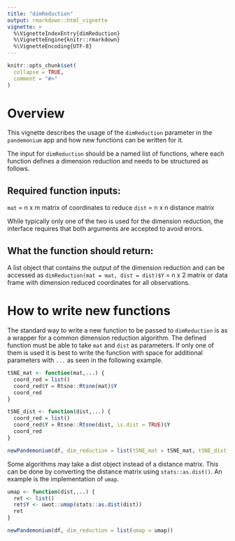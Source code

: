 ```yaml
---
title: "dimReduction"
output: rmarkdown::html_vignette
vignette: >
  %\VignetteIndexEntry{dimReduction}
  %\VignetteEngine{knitr::rmarkdown}
  %\VignetteEncoding{UTF-8}
---
```


```r
knitr::opts_chunk$set(
  collapse = TRUE,
  comment = "#>"
)
```


# Overview
This vignette describes the usage of the `dimReduction` parameter in the `pandemonium` app and how new functions can be written for it.

The input for `dimReduction` should be a named list of functions, where each function defines a dimension reduction and needs to be structured as follows.

## Required function inputs:
`mat` = n x m matrix of coordinates to reduce
`dist` = n x n distance matrix

While typically only one of the two is used for the dimension reduction, the interface requires that both arguments are accepted to avoid errors.

## What the function should return:
A list object that contains the output of the dimension reduction and can be accessed as
`dimReduction(mat = mat, dist = dist)$Y` = n x 2 matrix or data frame with dimension reduced coordinates for all observations.


# How to write new functions
The standard way to write a new function to be passed to `dimReduction` is as a wrapper for a common dimension reduction algorithm.
The defined function must be able to take `mat` and `dist` as parameters. If only one of them is used it is best to write the function with space for additional parameters with `...` as seen in the following example.
```r
tSNE_mat <- function(mat,...) {
  coord_red = list()
  coord_red$Y = Rtsne::Rtsne(mat)$Y
  coord_red
}

tSNE_dist <- function(dist,...) {
  coord_red = list()
  coord_red$Y = Rtsne::Rtsne(dist, is.dist = TRUE)$Y
  coord_red
}

newPandemonium(df, dim_reduction = list(tSNE_mat = tSNE_mat, tSNE_dist = tSNE_dist))
```

Some algorithms may take a dist object instead of a distance matrix. This can be done by converting the distance matrix using `stats::as.dist()`. An example is the implementation of `umap`. 

```r
umap <- function(dist,...) {
  ret <- list()
  ret$Y <- uwot::umap(stats::as.dist(dist))
  ret
}

newPandemonium(df, dim_reduction = list(umap = umap))
```

